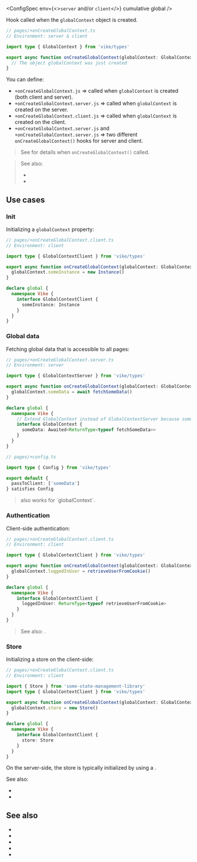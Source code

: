 
<ConfigSpec
  env={<><code>server</code> and/or <code>client</code></>}
  cumulative
  global
/>

Hook called when the <Link href="/globalContext">`globalContext` object</Link> is created.

```ts
// pages/+onCreateGlobalContext.ts
// Environment: server & client

import type { GlobalContext } from 'vike/types'

export async function onCreateGlobalContext(globalContext: GlobalContext) {
  // The object globalContext was just created
}
```

You can define:
- `+onCreateGlobalContext.js` => called when `globalContext` is created (both client and server).
- `+onCreateGlobalContext.server.js` => called when `globalContext` is created on the server.
- `+onCreateGlobalContext.client.js` => called when `globalContext` is created on the client.
- `+onCreateGlobalContext.server.js` and `+onCreateGlobalContext.server.js` => two different `onCreateGlobalContext()` hooks for server and client.

> See <Link href="/globalContext#lifecycle" /> for details when `onCreateGlobalContext()` called.

> See also:
> - <Link href="/file-env" />
> - <Link href="/onCreatePageContext" />


## Use cases

### Init

Initializing a `globalContext` property:

```ts
// pages/+onCreateGlobalContext.client.ts
// Environment: client

import type { GlobalContextClient } from 'vike/types'

export async function onCreateGlobalContext(globalContext: GlobalContextClient) {
  globalContext.someInstance = new Instance()
}

declare global {
  namespace Vike {
    interface GlobalContextClient {
      someInstance: Instance
    }
  }
}
```

### Global data

Fetching global data that is accessible to all pages:

```ts
// pages/+onCreateGlobalContext.server.ts
// Environment: server

import type { GlobalContextServer } from 'vike/types'

export async function onCreateGlobalContext(globalContext: GlobalContextServer) {
  globalContext.someData = await fetchSomeData()
}

declare global {
  namespace Vike {
    // Extend GlobalContext instead of GlobalContextServer because someData is passed to client
    interface GlobalContext {
      someData: Awaited<ReturnType<typeof fetchSomeData>>
    }
  }
}
```

```ts
// pages/+config.ts

import type { Config } from 'vike/types'

export default {
  passToClient: ['someData']
} satisfies Config
```

> <Link href="/passToClient" noBreadcrumb /> also works for `globalContext`.

### Authentication

Client-side authentication:

```ts
// pages/+onCreateGlobalContext.client.ts
// Environment: client

import type { GlobalContextClient } from 'vike/types'

export async function onCreateGlobalContext(globalContext: GlobalContextClient) {
  globalContext.loggedInUser = retrieveUserFromCookie()
}

declare global {
  namespace Vike {
    interface GlobalContextClient {
      loggedInUser: ReturnType<typeof retrieveUserFromCookie>
    }
  }
}
```

> See also: <Link href="/auth#ssg" doNotInferSectionTitle />.

### Store

Initializing a <Link href="/store">store</Link> on the client-side:

```ts
// pages/+onCreateGlobalContext.client.ts
// Environment: client

import { Store } from 'some-state-management-library'
import type { GlobalContextClient } from 'vike/types'

export async function onCreateGlobalContext(globalContext: GlobalContextClient) {
  globalContext.store = new Store()
}

declare global {
  namespace Vike {
    interface GlobalContextClient {
      store: Store
    }
  }
}
```

On the server-side, the store is typically initialized by using a <Link href="/onCreatePageContext" noBreadcrumb />.

See also:
 - <Link href="/onCreatePageContext#store" />
 - <Link href="/store#manual-integration" />


## See also

- <Link href="/globalContext" />
- <Link href="/getGlobalContext" />
- <Link href="/onCreatePageContext" />
- <Link href="/hooks" />
- <Link href="/hooks#lifecycle" />
